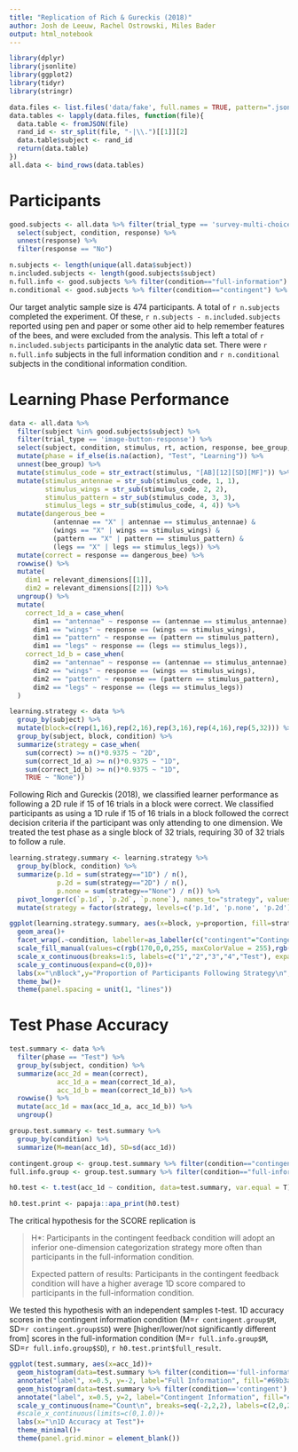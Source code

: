 ```yaml
---
title: "Replication of Rich & Gureckis (2018)"
author: Josh de Leeuw, Rachel Ostrowski, Miles Bader
output: html_notebook
---
```


```r
library(dplyr)
library(jsonlite)
library(ggplot2)
library(tidyr)
library(stringr)
```

```r
data.files <- list.files('data/fake', full.names = TRUE, pattern=".json")
data.tables <- lapply(data.files, function(file){
  data.table <- fromJSON(file)
  rand_id <- str_split(file, "-|\\.")[[1]][2]
  data.table$subject <- rand_id
  return(data.table)
})
all.data <- bind_rows(data.tables)
```

# Participants

```r
good.subjects <- all.data %>% filter(trial_type == 'survey-multi-choice', is.na(correct)) %>%
  select(subject, condition, response) %>%
  unnest(response) %>%
  filter(response == "No")
```

```r
n.subjects <- length(unique(all.data$subject))
n.included.subjects <- length(good.subjects$subject)
n.full.info <- good.subjects %>% filter(condition=="full-information") %>% nrow()
n.conditional <- good.subjects %>% filter(condition=="contingent") %>% nrow()
```

Our target analytic sample size is 474 participants. A total of `r n.subjects` completed the experiment. Of these, `r n.subjects - n.included.subjects` reported using pen and paper or some other aid to help remember features of the bees, and were excluded from the analysis. This left a total of `r n.included.subjects` participants in the analytic data set. There were `r n.full.info` subjects in the full information condition and `r n.conditional` subjects in the conditional information condition.

# Learning Phase Performance

```r
data <- all.data %>% 
  filter(subject %in% good.subjects$subject) %>%
  filter(trial_type == 'image-button-response') %>%
  select(subject, condition, stimulus, rt, action, response, bee_group, relevant_dimensions) %>%
  mutate(phase = if_else(is.na(action), "Test", "Learning")) %>%
  unnest(bee_group) %>%
  mutate(stimulus_code = str_extract(stimulus, "[AB][12][SD][MF]")) %>%
  mutate(stimulus_antennae = str_sub(stimulus_code, 1, 1),
         stimulus_wings = str_sub(stimulus_code, 2, 2),
         stimulus_pattern = str_sub(stimulus_code, 3, 3),
         stimulus_legs = str_sub(stimulus_code, 4, 4)) %>%
  mutate(dangerous_bee = 
           (antennae == "X" | antennae == stimulus_antennae) &
           (wings == "X" | wings == stimulus_wings) &
           (pattern == "X" | pattern == stimulus_pattern) &
           (legs == "X" | legs == stimulus_legs)) %>%
  mutate(correct = response == dangerous_bee) %>%
  rowwise() %>%
  mutate(
    dim1 = relevant_dimensions[[1]],
    dim2 = relevant_dimensions[[2]]) %>%
  ungroup() %>%
  mutate(
    correct_1d_a = case_when(
      dim1 == "antennae" ~ response == (antennae == stimulus_antennae),
      dim1 == "wings" ~ response == (wings == stimulus_wings),
      dim1 == "pattern" ~ response == (pattern == stimulus_pattern),
      dim1 == "legs" ~ response == (legs == stimulus_legs)),
    correct_1d_b = case_when(
      dim2 == "antennae" ~ response == (antennae == stimulus_antennae),
      dim2 == "wings" ~ response == (wings == stimulus_wings),
      dim2 == "pattern" ~ response == (pattern == stimulus_pattern),
      dim2 == "legs" ~ response == (legs == stimulus_legs))
  )
```

```r
learning.strategy <- data %>%
  group_by(subject) %>%
  mutate(block=c(rep(1,16),rep(2,16),rep(3,16),rep(4,16),rep(5,32))) %>%
  group_by(subject, block, condition) %>%
  summarize(strategy = case_when(
    sum(correct) >= n()*0.9375 ~ "2D",
    sum(correct_1d_a) >= n()*0.9375 ~ "1D",
    sum(correct_1d_b) >= n()*0.9375 ~ "1D",
    TRUE ~ "None"))
```

Following Rich and Gureckis (2018), we classified learner performance as following a 2D rule if 15 of 16 trials in a block were correct. We classified participants as using a 1D rule if 15 of 16 trials in a block followed the correct decision criteria if the participant was only attending to one dimension. We treated the test phase as a single block of 32 trials, requiring 30 of 32 trials to follow a rule.

```r
learning.strategy.summary <- learning.strategy %>%
  group_by(block, condition) %>%
  summarize(p.1d = sum(strategy=="1D") / n(),
            p.2d = sum(strategy=="2D") / n(),
            p.none = sum(strategy=="None") / n()) %>%
  pivot_longer(c(`p.1d`, `p.2d`, `p.none`), names_to="strategy", values_to="proportion") %>%
  mutate(strategy = factor(strategy, levels=c('p.1d', 'p.none', 'p.2d')))

ggplot(learning.strategy.summary, aes(x=block, y=proportion, fill=strategy))+
  geom_area()+
  facet_wrap(.~condition, labeller=as_labeller(c("contingent"="Contingent", "full-information"="Full Information")))+
  scale_fill_manual(values=c(rgb(170,0,0,255, maxColorValue = 255),rgb(0,0,0,0),rgb(0,207,68,255, maxColorValue = 255)), labels=c("One Dimensional", " ", "Two Dimensional"))+
  scale_x_continuous(breaks=1:5, labels=c("1","2","3","4","Test"), expand=c(0,0))+
  scale_y_continuous(expand=c(0,0))+
  labs(x="\nBlock",y="Proportion of Participants Following Strategy\n",fill="Strategy")+
  theme_bw()+
  theme(panel.spacing = unit(1, "lines"))
```

# Test Phase Accuracy

```r
test.summary <- data %>%
  filter(phase == "Test") %>%
  group_by(subject, condition) %>%
  summarize(acc_2d = mean(correct),
            acc_1d_a = mean(correct_1d_a),
            acc_1d_b = mean(correct_1d_b)) %>%
  rowwise() %>%
  mutate(acc_1d = max(acc_1d_a, acc_1d_b)) %>%
  ungroup()

group.test.summary <- test.summary %>%
  group_by(condition) %>%
  summarize(M=mean(acc_1d), SD=sd(acc_1d))

contingent.group <- group.test.summary %>% filter(condition=="contingent")
full.info.group <- group.test.summary %>% filter(condition=="full-information")
```

```r
h0.test <- t.test(acc_1d ~ condition, data=test.summary, var.equal = T)

h0.test.print <- papaja::apa_print(h0.test)
```

The critical hypothesis for the SCORE replication is

> H*: Participants in the contingent feedback condition will adopt an inferior one-dimension categorization strategy more often than participants in the full-information condition. 
>
> Expected pattern of results: Participants in the contingent feedback condition will have a higher average 1D score compared to participants in the full-information condition.

We tested this hypothesis with an independent samples t-test. 1D accuracy scores in the contingent information condition (M=`r contingent.group$M`, SD=`r contingent.group$SD`) were [higher/lower/not significantly different from] scores in the full-information condition (M=`r full.info.group$M`, SD=`r full.info.group$SD`), `r h0.test.print$full_result`.

```r
ggplot(test.summary, aes(x=acc_1d))+
  geom_histogram(data=test.summary %>% filter(condition=='full-information'), aes(y = -..count..), fill="#69b3a2", binwidth=1/32)+
  annotate("label", x=0.5, y=-2, label="Full Information", fill="#69b3a2", color="#ffffff", fontface="bold",label.padding=unit(.5, "lines"), label.r=unit(0.25, "lines"))+
  geom_histogram(data=test.summary %>% filter(condition=='contingent'), aes(y = ..count..), fill="#404080", binwidth=1/32)+
  annotate("label", x=0.5, y=2, label="Contingent Information", fill="#404080", color="#ffffff", fontface="bold", label.padding=unit(.5, "lines"), label.r=unit(0.25, "lines"))+
  scale_y_continuous(name="Count\n", breaks=seq(-2,2,2), labels=c(2,0,2))+
  #scale_x_continuous(limits=c(0,1.0))+
  labs(x="\n1D Accuracy at Test")+
  theme_minimal()+
  theme(panel.grid.minor = element_blank())
  
```



